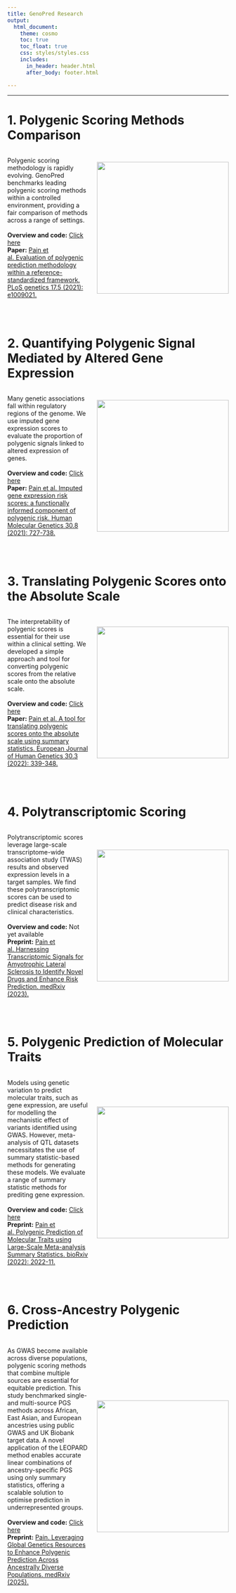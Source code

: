 ```yaml
---
title: GenoPred Research
output: 
  html_document:
    theme: cosmo
    toc: true
    toc_float: true
    css: styles/styles.css
    includes:
      in_header: header.html
      after_body: footer.html

---
```


***

# 1. Polygenic Scoring Methods Comparison

<div style="display: flex; flex-wrap: wrap; align-items: center; justify-content: center;">
  <p style="padding-right: 20px; flex: 1;">Polygenic scoring methodology is rapidly evolving. GenoPred benchmarks leading polygenic scoring methods within a controlled environment, providing a fair comparison of methods across a range of settings.<br/><br/><strong>Overview and code:</strong> <a href="comparison_of_methods_summary.html"> Click here
</a><br/><strong>Paper:</strong> <a href="https://doi.org/10.1371/journal.pgen.1009021" target="_blank"> Pain et al. Evaluation of polygenic prediction methodology within a reference-standardized framework. PLoS genetics 17.5 (2021): e1009021.
</a></p>
  
  <img src="Images/research_summary/comparison_of_methods.png" style="width: 300px; flex: 0 0 auto;"/>
</div>

<br/>

# 2. Quantifying Polygenic Signal Mediated by Altered Gene Expression

<div style="display: flex; flex-wrap: wrap; align-items: center; justify-content: center;">
  <p style="padding-right: 20px; flex: 1;">Many genetic associations fall within regulatory regions of the genome. We use imputed gene expression scores to evaluate the proportion of polygenic signals linked to altered expression of genes.<br/><br/><strong>Overview and code:</strong> <a href="Functionally_informed_prediction.html"> Click here
</a><br/><strong>Paper:</strong> <a href="https://doi.org/10.1093/hmg/ddab053" target="_blank"> Pain et al. Imputed gene expression risk scores: a functionally informed component of polygenic risk. Human Molecular Genetics 30.8 (2021): 727-738.</a></p>
  <img src="Images/research_summary/cis_pts.png" style="width: 300px; flex: 0 0 auto;"/>
</div>

<br/>

# 3. Translating Polygenic Scores onto the Absolute Scale

<div style="display: flex; flex-wrap: wrap; align-items: center; justify-content: center;">
  <p style="padding-right: 20px; flex: 1;">The interpretability of polygenic scores is essential for their use within a clinical setting. We developed a simple approach and tool for converting polygenic scores from the relative scale onto the absolute scale.<br/><br/><strong>Overview and code:</strong> <a href="Absolute_Conversion.html"> Click here</a><br/><strong>Paper:</strong> <a href="https://doi.org/10.1038/s41431-021-01028-z" target="_blank"> Pain et al. A tool for translating polygenic scores onto the absolute scale using summary statistics. European Journal of Human Genetics 30.3 (2022): 339-348.</a></p>
  <img src="Images/research_summary/interp.png" style="width: 300px; flex: 0 0 auto;"/>
</div>

<br/>

# 4. Polytranscriptomic Scoring

<div style="display: flex; flex-wrap: wrap; align-items: center; justify-content: center;">
  <p style="padding-right: 20px; flex: 1;">Polytranscriptomic scores leverage large-scale transcriptome-wide association study (TWAS) results and observed expression levels in a target samples. We find these polytranscriptomic scores can be used to predict disease risk and clinical characteristics.<br/><br/><strong>Overview and code:</strong> Not yet available<br/><strong>Preprint:</strong> <a href="https://doi.org/10.1101/2023.01.18.23284589" target="_blank"> Pain et al. Harnessing Transcriptomic Signals for Amyotrophic Lateral Sclerosis to Identify Novel Drugs and Enhance Risk Prediction. medRxiv (2023).
</a></p>
  <img src="Images/research_summary/obs_pts.png" style="width: 300px; flex: 0 0 auto;"/>
</div>

<br/>

# 5. Polygenic Prediction of Molecular Traits

<div style="display: flex; flex-wrap: wrap; align-items: center; justify-content: center;">
  <p style="padding-right: 20px; flex: 1;">Models using genetic variation to predict molecular traits, such as gene expression, are useful for modelling the mechanistic effect of variants identified using GWAS. However, meta-analysis of QTL datasets necessitates the use of summary statistic-based methods for generating these models. We evaluate a range of summary statistic methods for prediting gene expression.<br/><br/><strong>Overview and code:</strong> <a href="https://github.com/opain/eQTL_to_TWAS#readme" target="_blank"> Click here</a><br/><strong>Preprint:</strong> <a href="https://doi.org/10.1101/2022.11.23.517213" target="_blank"> Pain et al. Polygenic Prediction of Molecular Traits using Large-Scale Meta-analysis Summary Statistics. bioRxiv (2022): 2022-11.
</a></p>
  <img src="Images/research_summary/pred_mol.png" style="width: 300px; flex: 0 0 auto;"/>
</div>

<br/>

# 6. Cross-Ancestry Polygenic Prediction

<div style="display: flex; flex-wrap: wrap; align-items: center; justify-content: center;">
  <p style="padding-right: 20px; flex: 1;">
    As GWAS become available across diverse populations, polygenic scoring methods that combine multiple sources are essential for equitable prediction. 
    This study benchmarked single- and multi-source PGS methods across African, East Asian, and European ancestries using public GWAS and UK Biobank target data. 
    A novel application of the LEOPARD method enables accurate linear combinations of ancestry-specific PGS using only summary statistics, 
    offering a scalable solution to optimise prediction in underrepresented groups. 
    <br/><br/><strong>Overview and code:</strong> 
    <a href="CrossPop.html" target="_blank">Click here</a> 
    <br/><strong>Preprint:</strong> 
    <a href="https://doi.org/10.1101/2025.03.27.25324773" target="_blank">
      Pain. Leveraging Global Genetics Resources to Enhance Polygenic Prediction Across Ancestrally Diverse Populations. medRxiv (2025).
    </a>
  </p>
  <img src="Images/research_summary/cross_pop_2.png" style="width: 300px; flex: 0 0 auto;"/>
</div>

<br/>
<br/>

